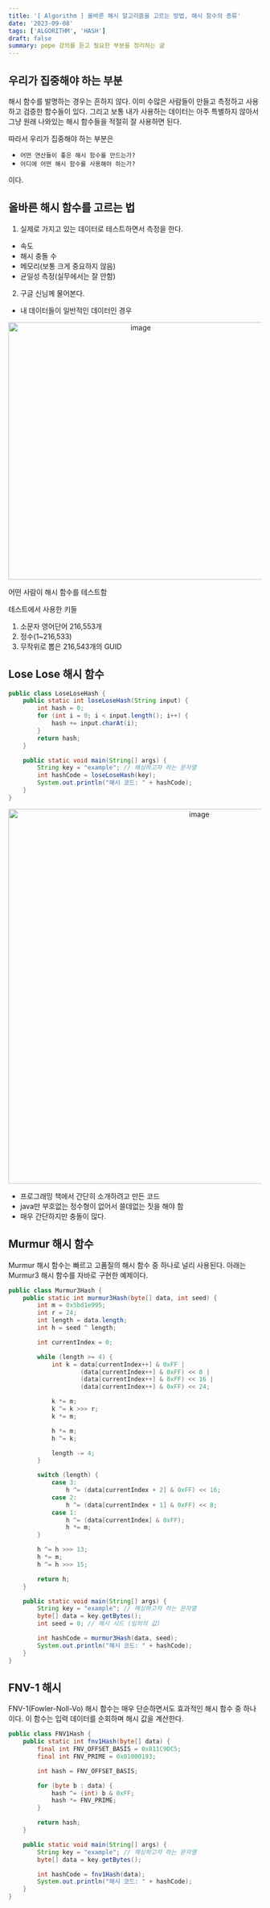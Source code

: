 ```yaml
---
title: '[ Algorithm ] 올바른 해시 알고리즘을 고르는 방법, 해시 함수의 종류'
date: '2023-09-08'
tags: ['ALGORITHM', 'HASH']
draft: false
summary: pope 강의를 듣고 필요한 부분을 정리하는 글
---
```


## 우리가 집중해야 하는 부분

해시 함수를 발명하는 경우는 흔하지 않다. 이미 수많은 사람들이 만들고 측정하고 사용하고 검증한 함수들이 있다. 그리고 보통 내가 사용하는 데이터는 아주 특별하지 않아서 그냥 원래 나와있는 해시 함수들을 적절히 잘 사용하면 된다.

따라서 우리가 집중해야 하는 부분은

- `어떤 연산들이 좋은 해시 함수를 만드는가?`
- `어디에 어떤 해시 함수를 사용해야 하는가?`

이다.

## 올바른 해시 함수를 고르는 법

1. 실제로 가지고 있는 데이터로 테스트하면서 측정을 한다.

- 속도
- 해시 충돌 수
- 메모리(보통 크게 중요하지 않음)
- 균일성 측정(실무에서는 잘 안함)

2. 구글 신님께 물어본다.

- 내 데이터들이 일반적인 데이터인 경우

<p align="center">
  <img
    width="511"
    alt="image"
    src="https://github.com/speculatingwook/blog-full-of-desire/assets/105579811/37572b5c-8051-4054-a030-7a239980d755"
  />
</p>

어떤 사람이 해시 함수를 테스트함

테스트에서 사용한 키들

1. 소문자 영어단어 216,553개
2. 정수(1~216,533)
3. 무작위로 뽑은 216,543개의 GUID

## Lose Lose 해시 함수

```java
public class LoseLoseHash {
    public static int loseLoseHash(String input) {
        int hash = 0;
        for (int i = 0; i < input.length(); i++) {
            hash += input.charAt(i);
        }
        return hash;
    }

    public static void main(String[] args) {
        String key = "example"; // 해싱하고자 하는 문자열
        int hashCode = loseLoseHash(key);
        System.out.println("해시 코드: " + hashCode);
    }
}
```

<p align="center">
  <img
    width="744"
    alt="image"
    src="https://github.com/speculatingwook/blog-full-of-desire/assets/105579811/644466ff-560d-4609-8af4-3dfa43ccbc15"
  />
</p>

- 프로그래밍 책에서 간단히 소개하려고 만든 코드
- java만 부호없는 정수형이 없어서 쓸데없는 짓을 해야 함
- 매우 간단하지만 충돌이 많다.

## Murmur 해시 함수

Murmur 해시 함수는 빠르고 고품질의 해시 함수 중 하나로 널리 사용된다. 아래는 Murmur3 해시 함수를 자바로 구현한 예제이다.

```java
public class Murmur3Hash {
    public static int murmur3Hash(byte[] data, int seed) {
        int m = 0x5bd1e995;
        int r = 24;
        int length = data.length;
        int h = seed ^ length;

        int currentIndex = 0;

        while (length >= 4) {
            int k = data[currentIndex++] & 0xFF |
                    (data[currentIndex++] & 0xFF) << 8 |
                    (data[currentIndex++] & 0xFF) << 16 |
                    (data[currentIndex++] & 0xFF) << 24;

            k *= m;
            k ^= k >>> r;
            k *= m;

            h *= m;
            h ^= k;

            length -= 4;
        }

        switch (length) {
            case 3:
                h ^= (data[currentIndex + 2] & 0xFF) << 16;
            case 2:
                h ^= (data[currentIndex + 1] & 0xFF) << 8;
            case 1:
                h ^= (data[currentIndex] & 0xFF);
                h *= m;
        }

        h ^= h >>> 13;
        h *= m;
        h ^= h >>> 15;

        return h;
    }

    public static void main(String[] args) {
        String key = "example"; // 해싱하고자 하는 문자열
        byte[] data = key.getBytes();
        int seed = 0; // 해시 시드 (임의의 값)

        int hashCode = murmur3Hash(data, seed);
        System.out.println("해시 코드: " + hashCode);
    }
}
```

## FNV-1 해시

FNV-1(Fowler-Noll-Vo) 해시 함수는 매우 단순하면서도 효과적인 해시 함수 중 하나이다. 이 함수는 입력 데이터를 순회하며 해시 값을 계산한다.

```java
public class FNV1Hash {
    public static int fnv1Hash(byte[] data) {
        final int FNV_OFFSET_BASIS = 0x811C9DC5;
        final int FNV_PRIME = 0x01000193;

        int hash = FNV_OFFSET_BASIS;

        for (byte b : data) {
            hash ^= (int) b & 0xFF;
            hash *= FNV_PRIME;
        }

        return hash;
    }

    public static void main(String[] args) {
        String key = "example"; // 해싱하고자 하는 문자열
        byte[] data = key.getBytes();

        int hashCode = fnv1Hash(data);
        System.out.println("해시 코드: " + hashCode);
    }
}
```
